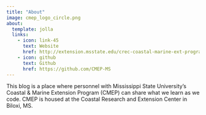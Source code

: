 ```yaml
---
title: "About"
image: cmep_logo_circle.png
about:
  template: jolla
  links:
    - icon: link-45
      text: Website
      href: http://extension.msstate.edu/crec-coastal-marine-ext-program
    - icon: github
      text: Github
      href: https://github.com/CMEP-MS
---
```


This blog is a place where personnel with Mississippi State University's Coastal & Marine Extension Program (CMEP) can share what we learn as we code. CMEP is housed at the Coastal Research and Extension Center in Biloxi, MS.  
